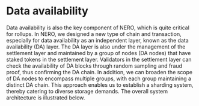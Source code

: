 # Data availability

Data availability is also the key component of NERO, which is quite critical for rollups. In NERO, we designed a new type of chain and transaction, especially for data availability as an independent layer, known as the data availability (DA) layer. The DA layer is also under the management of the settlement layer and maintained by a group of nodes (DA nodes) that have staked tokens in the settlement layer. Validators in the settlement layer can check the availability of DA blocks through random sampling and fraud proof, thus confirming the DA chain.
In addition, we can broaden the scope of DA nodes to encompass multiple groups, with each group maintaining a distinct DA chain. This approach enables us to establish a sharding system, thereby catering to diverse storage demands. The overall system architecture is illustrated below.